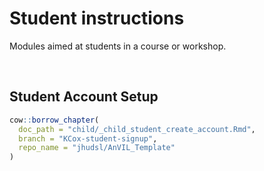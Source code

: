 # Student instructions

Modules aimed at students in a course or workshop.
 
<br>
 
## Student Account Setup
 
```r
cow::borrow_chapter(
  doc_path = "child/_child_student_create_account.Rmd",
  branch = "KCox-student-signup",
  repo_name = "jhudsl/AnVIL_Template"
)
```

